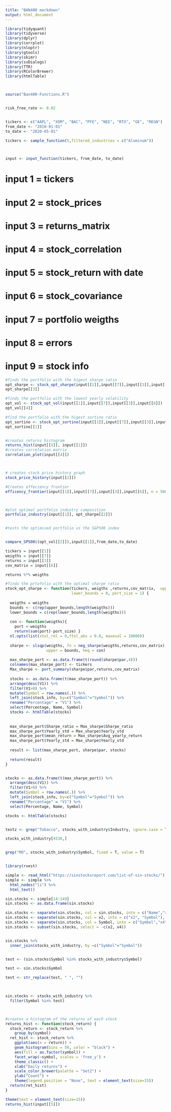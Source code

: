 ```yaml
---
title: "BAN400 markdown"
output: html_document
---
```


```r
library(tidyquant)
library(tidyverse)
library(dplyr)
library(corrplot)
library(nloptr)
library(gtools)
library(skimr)
library(svDialogs)
library(TTR)
library(RColorBrewer)
library(htmlTable)



source("Ban400-Functions.R")



```



```r
risk_free_rate <- 0.02


tickers <- c("AAPL", "XOM", "BAC", "PFE", "NEE", "RTX", "GE", "REGN")
from_date <- "2018-01-01"
to_date <- "2020-05-01"


```





```r
tickers <- sample_function(5,filtered_industries = c("Aluminum"))



input <- input_function(tickers, from_date, to_date)


```







# input 1 = tickers
# input 2 = stock_prices
# input 3 = returns_matrix
# input 4 = stock_correlation
# input 5 = stock_return with date
# input 6 = stock_covariance
# input 7 = portfolio weigths
# input 8 = errors
# input 9 = stock info





```r
#finds the portfolio with the higest sharpe ratio
opt_sharpe <- stock_opt_sharpe(input[[1]],input[[7]],input[[3]],input[[6]])
opt_sharpe[[3]]

#finds the portfolio with the lowest yearly volatility
opt_vol <- stock_opt_vol(input[[1]],input[[7]],input[[3]],input[[6]])
opt_vol[[4]]

#find the portfolio with the higest sortino ratio
opt_sortino <- stock_opt_sortino(input[[1]],input[[7]],input[[3]],input[[6]])
opt_sortino[[1]]


#creates returns histogram
returns_hist(input[[5]], input[[1]])
#creates correlation matrix
correlation_plot(input[[4]])



# creates stock price history graph
stock_price_history(input[[2]])

#Creates effeciency frontier
efficency_frontier(input[[1]],input[[7]],input[[3]],input[[6]], n = 5000)



#plot optimal portfolio industry composition
portfolio_industry(input[[1]], opt_sharpe[[2]])


#tests the optimised portfolio vs the S&P500 index


compare_SP500((opt_vol[[2]]),input[[1]],from_date,to_date)

```

```r

tickers = input[[1]]
weigths = input[[7]]
returns = input[[3]]
cov_matrix = input[[6]]

returns %*% weigths

#finds the prtofolio with the optimal sharpe ratio
stock_opt_sharpe <- function(tickers, weigths ,returns,cov_matrix,  upper_bounds = 1, 
                             lower_bounds = 0, port_size = 1) {
  
  weigths = weigths
  bounds <- c(rep(upper_bounds,length(weigths)))
  lower_bounds = c(rep(lower_bounds,length(weigths)))
  
  con <- function(weigths){
    port <-weigths
    return(sum(port)-port_size) }
  nl.opts(list(xtol_rel = 0,ftol_abs = 0.0, maxeval = 10000))
  
  sharpe <- slsqp(weigths, fn = neg_sharpe(weigths,returns,cov_matrix), lower = lower_bounds,
                  upper = bounds, heq = con)
  
  max_sharpe_port <- as.data.frame(t(round(sharpe$par,4)))
  colnames(max_sharpe_port) <- tickers
  Max_sharpe <- port_summary(sharpe$par,returns,cov_matrix)
  
  stocks <- as.data.frame(t(max_sharpe_port)) %>% 
  arrange(desc(V1)) %>% 
  filter(V1>0) %>% 
  mutate(Symbol = row.names(.)) %>%  
  left_join(stock_info, by=c("Symbol"="Symbol")) %>% 
  rename("Percentage" = "V1") %>% 
  select(Percentage, Name, Symbol)
  stocks <- htmlTable(stocks)
  
  
  max_sharpe_port$Sharpe_ratio = Max_sharpe$Sharpe_ratio
  max_sharpe_port$Yearly_std = Max_sharpe$Yearly_std
  max_sharpe_port$mean_return = Max_sharpe$Avg_yearly_return
  max_sharpe_port$Yearly_std = Max_sharpe$Yearly_std
  
  result <- list(max_sharpe_port, sharpe$par, stocks)
  
  return(result)
}


stocks <- as.data.frame(t(max_sharpe_port)) %>% 
  arrange(desc(V1)) %>% 
  filter(V1>0) %>% 
  mutate(Symbol = row.names(.)) %>%  
  left_join(stock_info, by=c("Symbol"="Symbol")) %>% 
  rename("Percentage" = "V1") %>% 
  select(Percentage, Name, Symbol)

stocks <- htmlTable(stocks)


testz <- grep("Tobacco", stocks_with_industry$Industry, ignore.case = T)

stocks_with_industry[4538,]


grep("MO", stocks_with_industry$Symbol, fixed = T, value = T)


library(rvest)

simple <- read_html("https://sinstocksreport.com/list-of-sin-stocks/")
simple <- simple %>% 
  html_nodes("li") %>% 
  html_text()

sin.stocks <- simple[14:149]
sin.stocks <- as.data.frame(sin.stocks)

sin.stocks <- separate(sin.stocks, col = sin.stocks, into = c("Name","x2"), sep = "\\(") 
sin.stocks <- separate(sin.stocks, col = x2, into = c("x2", "Symbol"), sep = "\\:") 
sin.stocks <- separate(sin.stocks, col = Symbol, into = c("Symbol","x4"), sep = "\\)") 
sin.stocks <- subset(sin.stocks, select = -c(x2, x4))


sin.stocks %>% 
  inner_join(stocks_with_industry, by =c("Symbol"="Symbol"))


test <- (sin.stocks$Symbol %in% stocks_with_industry$Symbol)

test <- sin.stocks$Symbol

test <- str_replace(test, " ", "")
  


sin.stocks <- stocks_with_industry %>% 
  filter(Symbol %in% test)




```


```r
#creates a histogram of the returns of each stock
returns_hist <- function(stock_return) {
  stock_return <- stock_return %>% 
    group_by(symbol)
  ret_hist <- stock_return %>%
    ggplot(aes(x = return)) +
    geom_histogram(bins = 50, color = "black") +
    aes(fill = as.factor(symbol)) +
    facet_wrap(~symbol, scales = 'free_y') +
    theme_classic() +
    xlab("Daily returns") +
    scale_color_brewer(palette = "Set2") +
    ylab("Count") +
    theme(legend.position = "None", text = element_text(size=15))
  return(ret_hist)
}

theme(text = element_text(size=15))
returns_hist(input[[5]])

```


```r

```

